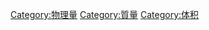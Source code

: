 {{Commonscat|Density}}

[[Category:物理量|Category:物理量]]
[[Category:質量|Category:質量]]
[[Category:体积|Category:体积]]